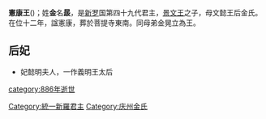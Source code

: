 {{朝鮮半島君王
| 名稱=憲康王
| 新羅代數=49
| 統一新羅代數=21
| 前任=[[景文王|景文王]]
| 繼任=[[定康王|定康王]]
| 畫像=
| 說明=
| 在位=875年—886年
| 年號=
| 姓名=金晸
| 封號=
| 字=
| 號=
| 別名=
| 出生年=？
| 立世子=
| 逝世年=886年
| 廟號=
| 諡號=
| 陵墓=
| 父親=[[景文王|景文王]]
| 母親=[[文懿王后|文懿王后]]
| 嫡母=
| 皇后=
| 王后=[[懿明夫人|懿明夫人]]
| 王妃=
| 妃=
| 嫡子=
| 庶子=
| 嫡女=
| 庶女=
| 注釋=
|}}
'''憲康王'''({{bd|？||886年||}})；姓'''金'''名'''晸'''，是[[新罗|新罗]]国第四十九代君主，[[景文王|景文王]]之子，母文懿王后金氏。在位十二年，諡憲康，葬於菩提寺東南。同母弟金晃立為王。

== 后妃 ==
*妃懿明夫人，一作義明王太后

{{新罗君主}}
[[Category:統一新羅君主|Category:統一新羅君主]]
[[category:886年逝世|category:886年逝世]]
[[Category:庆州金氏|Category:庆州金氏]]